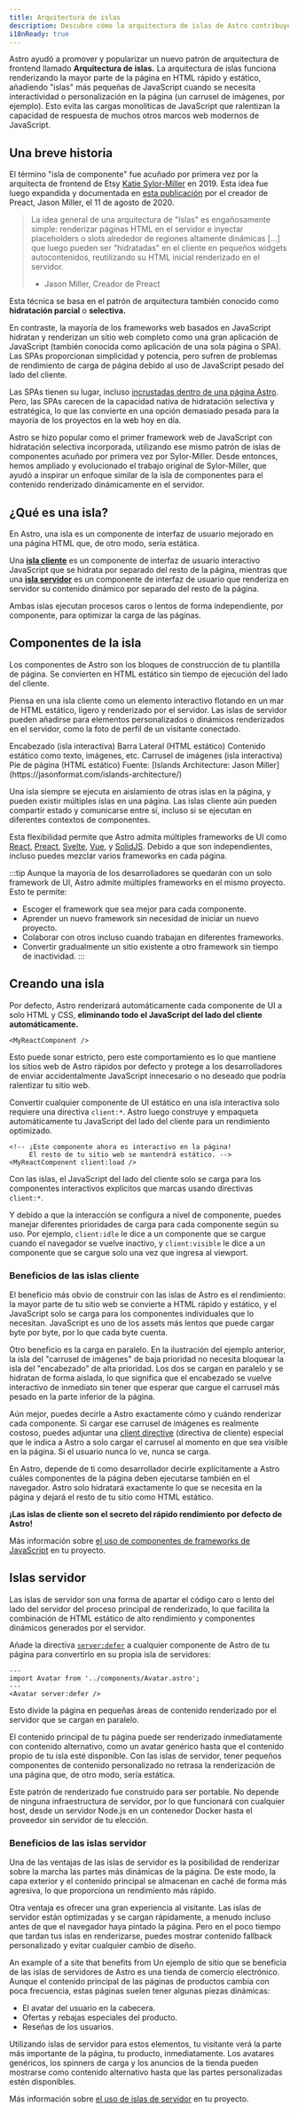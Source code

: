 ```yaml
---
title: Arquitectura de islas
description: Descubre cómo la arquitectura de islas de Astro contribuye a la rapidez de los sitios web.
i18nReady: true
---
```



Astro ayudó a promover y popularizar un nuevo patrón de arquitectura de frontend llamado **Arquitectura de islas.** La arquitectura de islas funciona renderizando la mayor parte de la página en HTML rápido y estático, añadiendo "islas" más pequeñas de JavaScript cuando se necesita interactividad o personalización en la página (un carrusel de imágenes, por ejemplo). Esto evita las cargas monolíticas de JavaScript que ralentizan la capacidad de respuesta de muchos otros marcos web modernos de JavaScript.

## Una breve historia

El término "isla de componente" fue acuñado por primera vez por la arquitecta de frontend de Etsy [Katie Sylor-Miller](https://sylormiller.com/) en 2019. Esta idea fue luego expandida y documentada en [esta publicación](https://jasonformat.com/islands-architecture/) por el creador de Preact, Jason Miller, el 11 de agosto de 2020.

> La idea general de una arquitectura de "Islas" es engañosamente simple: renderizar páginas HTML en el servidor e inyectar placeholders o slots alrededor de regiones altamente dinámicas [...] que luego pueden ser "hidratadas" en el cliente en pequeños widgets autocontenidos, reutilizando su HTML inicial renderizado en el servidor.
> - Jason Miller, Creador de Preact

Esta técnica se basa en el patrón de arquitectura también conocido como **hidratación parcial** o **selectiva.**

En contraste, la mayoría de los frameworks web basados en JavaScript hidratan y renderizan un sitio web completo como una gran aplicación de JavaScript (también conocida como aplicación de una sola página o SPA). Las SPAs proporcionan simplicidad y potencia, pero sufren de problemas de rendimiento de carga de página debido al uso de JavaScript pesado del lado del cliente.

Las SPAs tienen su lugar, incluso [incrustadas dentro de una página Astro](/es/guides/migrate-to-astro/from-create-react-app/). Pero, las SPAs carecen de la capacidad nativa de hidratación selectiva y estratégica, lo que las convierte en una opción demasiado pesada para la mayoría de los proyectos en la web hoy en día.

Astro se hizo popular como el primer framework web de JavaScript con hidratación selectiva incorporada, utilizando ese mismo patrón de islas de componentes acuñado por primera vez por Sylor-Miller. Desde entonces, hemos ampliado y evolucionado el trabajo original de Sylor-Miller, que ayudó a inspirar un enfoque similar de la isla de componentes para el contenido renderizado dinámicamente en el servidor.

## ¿Qué es una isla?

En Astro, una isla es un componente de interfaz de usuario mejorado en una página HTML que, de otro modo, sería estática.
 
Una [**isla cliente**](#islas-cliente) es un componente de interfaz de usuario interactivo JavaScript que se hidrata por separado del resto de la página, mientras que una [**isla servidor**](#islas-servidor) es un componente de interfaz de usuario que renderiza en servidor su contenido dinámico por separado del resto de la página.
 
Ambas islas ejecutan procesos caros o lentos de forma independiente, por componente, para optimizar la carga de las páginas.
 
## Componentes de la isla
 
Los componentes de Astro son los bloques de construcción de tu plantilla de página. Se convierten en HTML estático sin tiempo de ejecución del lado del cliente.
 
Piensa en una isla cliente como un elemento interactivo flotando en un mar de HTML estático, ligero y renderizado por el servidor. Las islas de servidor pueden añadirse para elementos personalizados o dinámicos renderizados en el servidor, como la foto de perfil de un visitante conectado.

<IslandsDiagram>
  <Fragment slot="headerApp">Encabezado (isla interactiva)</Fragment>
  <Fragment slot="sidebarApp">Barra Lateral (HTML estático)</Fragment>
  <Fragment slot="main">
    Contenido estático como texto, imágenes, etc.
  </Fragment>
  <Fragment slot="carouselApp">Carrusel de imágenes (isla interactiva)</Fragment>
  <Fragment slot="footer"> Pie de página (HTML estático)</Fragment>
  <Fragment slot="source">Fuente: [Islands Architecture: Jason Miller](https://jasonformat.com/islands-architecture/)</Fragment>
</IslandsDiagram>

Una isla siempre se ejecuta en aislamiento de otras islas en la página, y pueden existir múltiples islas en una página. Las islas cliente aún pueden compartir estado y comunicarse entre sí, incluso si se ejecutan en diferentes contextos de componentes.

Esta flexibilidad permite que Astro admita múltiples frameworks de UI como [React](https://react.dev/), [Preact](https://preactjs.com/), [Svelte](https://svelte.dev/), [Vue](https://vuejs.org/), y [SolidJS](https://www.solidjs.com/). Debido a que son independientes, incluso puedes mezclar varios frameworks en cada página.

:::tip
Aunque la mayoría de los desarrolladores se quedarán con un solo framework de UI, Astro admite múltiples frameworks en el mismo proyecto. Esto te permite:

- Escoger el framework que sea mejor para cada componente.
- Aprender un nuevo framework sin necesidad de iniciar un nuevo proyecto.
- Colaborar con otros incluso cuando trabajan en diferentes frameworks.
- Convertir gradualmente un sitio existente a otro framework sin tiempo de inactividad.
:::

## Creando una isla

Por defecto, Astro renderizará automáticamente cada componente de UI a solo HTML y CSS, **eliminando todo el JavaScript del lado del cliente automáticamente.** 

```astro title="src/pages/index.astro"
<MyReactComponent />
```

Esto puede sonar estricto, pero este comportamiento es lo que mantiene los sitios web de Astro rápidos por defecto y protege a los desarrolladores de enviar accidentalmente JavaScript innecesario o no deseado que podría ralentizar tu sitio web.

Convertir cualquier componente de UI estático en una isla interactiva solo requiere una directiva `client:*`. Astro luego construye y empaqueta automáticamente tu JavaScript del lado del cliente para un rendimiento optimizado.

```astro title="src/pages/index.astro" ins="client:load"
<!-- ¡Este componente ahora es interactivo en la página! 
     El resto de tu sitio web se mantendrá estático. -->
<MyReactComponent client:load />
```

Con las islas, el JavaScript del lado del cliente solo se carga para los componentes interactivos explícitos que marcas usando directivas `client:*`.

Y debido a que la interacción se configura a nivel de componente, puedes manejar diferentes prioridades de carga para cada componente según su uso. Por ejemplo, `client:idle` le dice a un componente que se cargue cuando el navegador se vuelve inactivo, y `client:visible` le dice a un componente que se cargue solo una vez que ingresa al viewport.

<h3>Beneficios de las islas cliente</h3>

El beneficio más obvio de construir con las islas de Astro es el rendimiento: la mayor parte de tu sitio web se convierte a HTML rápido y estático, y el JavaScript solo se carga para los componentes individuales que lo necesitan. JavaScript es uno de los assets más lentos que puede cargar byte por byte, por lo que cada byte cuenta.

Otro beneficio es la carga en paralelo. En la ilustración del ejemplo anterior, la isla del "carrusel de imágenes" de baja prioridad no necesita bloquear la isla del "encabezado" de alta prioridad. Los dos se cargan en paralelo y se hidratan de forma aislada, lo que significa que el encabezado se vuelve interactivo de inmediato sin tener que esperar que cargue el carrusel más pesado en la parte inferior de la página.

Aún mejor, puedes decirle a Astro exactamente cómo y cuándo renderizar cada componente. Si cargar ese carrusel de imágenes es realmente costoso, puedes adjuntar una [client directive](/es/reference/directives-reference/#directivas-del-cliente) (directiva de cliente) especial que le indica a Astro a solo cargar el carrusel al momento en que sea visible en la página. Si el usuario nunca lo ve, nunca se carga.

En Astro, depende de ti como desarrollador decirle explícitamente a Astro cuáles componentes de la página deben ejecutarse también en el navegador. Astro solo hidratará exactamente lo que se necesita en la página y dejará el resto de tu sitio como HTML estático.

**¡Las islas de cliente son el secreto del rápido rendimiento por defecto de Astro!**
 
<ReadMore>Más información sobre [el uso de componentes de frameworks de JavaScript](/es/guides/framework-components/) en tu proyecto.</ReadMore>
 
## Islas servidor

Las islas de servidor son una forma de apartar el código caro o lento del lado del servidor del proceso principal de renderizado, lo que facilita la combinación de HTML estático de alto rendimiento y componentes dinámicos generados por el servidor.

Añade la directiva [`server:defer`](/es/reference/directives-reference/#directivas-del-servidor) a cualquier componente de Astro de tu página para convertirlo en su propia isla de servidores:

```astro title="src/pages/index.astro" "server:defer"
---
import Avatar from '../components/Avatar.astro';
---
<Avatar server:defer />
```

Esto divide la página en pequeñas áreas de contenido renderizado por el servidor que se cargan en paralelo.

El contenido principal de tu página puede ser renderizado inmediatamente con contenido alternativo, como un avatar genérico hasta que el contenido propio de tu isla esté disponible. Con las islas de servidor, tener pequeños componentes de contenido personalizado no retrasa la renderización de una página que, de otro modo, sería estática.

Este patrón de renderizado fue construido para ser portable. No depende de ninguna infraestructura de servidor, por lo que funcionará con cualquier host, desde un servidor Node.js en un contenedor Docker hasta el proveedor sin servidor de tu elección.

<h3>Beneficios de las islas servidor</h3>

Una de las ventajas de las islas de servidor es la posibilidad de renderizar sobre la marcha las partes más dinámicas de la página. De este modo, la capa exterior y el contenido principal se almacenan en caché de forma más agresiva, lo que proporciona un rendimiento más rápido.

Otra ventaja es ofrecer una gran experiencia al visitante. Las islas de servidor están optimizadas y se cargan rápidamente, a menudo incluso antes de que el navegador haya pintado la página. Pero en el poco tiempo que tardan tus islas en renderizarse, puedes mostrar contenido fallback personalizado y evitar cualquier cambio de diseño.

An example of a site that benefits from Un ejemplo de sitio que se beneficia de las islas de servidores de Astro es una tienda de comercio electrónico. Aunque el contenido principal de las páginas de productos cambia con poca frecuencia, estas páginas suelen tener algunas piezas dinámicas:

- El avatar del usuario en la cabecera.
- Ofertas y rebajas especiales del producto.
- Reseñas de los usuarios.

Utilizando islas de servidor para estos elementos, tu visitante verá la parte más importante de la página, tu producto, inmediatamente. Los avatares genéricos, los spinners de carga y los anuncios de la tienda pueden mostrarse como contenido alternativo hasta que las partes personalizadas estén disponibles.

<ReadMore>Más información sobre [el uso de islas de servidor](/es/guides/server-islands/) en tu proyecto.</ReadMore>
